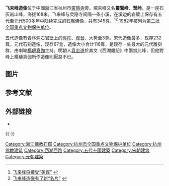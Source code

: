 {{coord|30|14|32|N|120|05|54|E|display=title|scale:10000}}
{{文物保护单位
| 级别 = 全国
| 名称 = 飞来峰造像
| 图片 = [[File:Feilaifeng_zaoxiang_7577.jpg|220px]]
| 所在 = [[浙江省|浙江省]][[杭州市|杭州市]]
| 分类 = 石窟寺
| 时代 = 五代至元代
| 编号 = 2-15
| Cat = 杭州市全国重点文物保护单位
| 登录 = 1982年2月23日
}}
'''飞来峰造像'''位于中國浙江省杭州市[[靈隱寺|靈隱寺]]旁。飛來峰又名'''靈鷲峰'''、'''鹫岭'''，是一座石灰岩山峰，海拔168米。飞来峰与灵隐寺间隔一条小溪，在溪边的岩壁上保存有五代至元代500多年中陆续完成的石雕佛像，共有345尊。<ref>[http://cn.bytravel.cn/art/flf/flfjjsmr/ 飞来峰将接受“美容”] {{webarchive|url=https://web.archive.org/web/20140515003429/http://cn.bytravel.cn/art/flf/flfjjsmr/ |date=2014-05-15 }}</ref><ref>[http://cn.bytravel.cn/art/flf/flfzxylxmp/ 飞来峰造像有了新“名片”] {{webarchive|url=https://web.archive.org/web/20140515003433/http://cn.bytravel.cn/art/flf/flfzxylxmp/ |date=2014-05-15 }}</ref> 1982年被列为[[第二批全国重点文物保护单位|第二批全国重点文物保护单位]]。

五代造像有青林洞右岩壁上的[[弥陀|弥陀]]、[[观音|观音]]、大势至3尊。宋代造像最多，现存232尊。元代石刻造像，现存67龛，造像大小合计116尊，是现存一处最大的元代雕刻群，由喇嘛[[楊璉真伽|楊璉真伽]]主持。明朝人[[袁宏道|袁宏道]]於其文《西湖雜記》中讚賞此峰，但他對峰上楊璉真伽所作造像則厭惡不已。

== 图片 ==
{{Gallery
|width = 300
|height = 
|lines = 1
|File:20090608 Hangzhou Feilai Feng 9060.jpg|南宋弥勒与十八罗汉群像
|File:20090607 Hangzhou Feilai Feng 9027.jpg|左为元代弥勒佛像，右为元代释迦如来
|File:Lingyin grotto.JPG|元代佛像
|File:Lingyin temple 02.jpg|元代宝藏神
|File:20090607 Hangzhou Feilai Feng 9049.jpg|元代菩萨
|File:20090607 Hangzhou Feilai Feng 9029.jpg|元代弥勒佛像
|File:20090607 Hangzhou Feilai Feng 9041.jpg|
|File:Feilaifeng,Hangzhou.JPG|飞来峰一线天洞口
}}
== 参考文献 ==
{{Reflist}}

== 外部链接 ==
* {{Commons category-inline|Feilai Feng}}

{{-}}
{{杭州市境内的摩崖造像}}
{{浙江全国重点文物保护单位}}

{{DEFAULTSORT:F}}
[[Category:浙江佛教石窟|Category:浙江佛教石窟]]
[[Category:杭州市全国重点文物保护单位|Category:杭州市全国重点文物保护单位]]
[[Category:杭州佛教建筑|Category:杭州佛教建筑]]
[[Category:西湖西路|Category:西湖西路]]
[[Category:五代十國建築|Category:五代十國建築]]
[[Category:宋朝建筑|Category:宋朝建筑]]
[[Category:元朝建築|Category:元朝建築]]